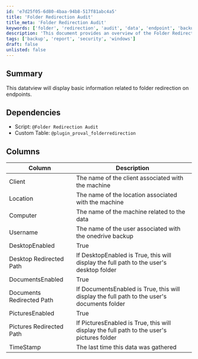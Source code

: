 ```yaml
---
id: 'e7d25f05-6d80-4baa-94b8-517f81abc4a5'
title: 'Folder Redirection Audit'
title_meta: 'Folder Redirection Audit'
keywords: ['folder', 'redirection', 'audit', 'data', 'endpoint', 'backup']
description: 'This document provides an overview of the Folder Redirection Audit, detailing the information displayed related to folder redirection on endpoints, including dependencies, columns, and their descriptions.'
tags: ['backup', 'report', 'security', 'windows']
draft: false
unlisted: false
---
```

## Summary

This datatview will display basic information related to folder redirection on endpoints.

## Dependencies

- Script: `@Folder Redirection Audit`
- Custom Table: `@plugin_proval_folderredirection`

## Columns

| Column                     | Description                                                                                   |
|---------------------------|-----------------------------------------------------------------------------------------------|
| Client                    | The name of the client associated with the machine                                            |
| Location                  | The name of the location associated with the machine                                          |
| Computer                  | The name of the machine related to the data                                                  |
| Username                  | The name of the user associated with the onedrive backup                                     |
| DesktopEnabled             | True|False - Will display if the users "Desktop" folder is being redirected                   |
| Desktop Redirected Path   | If DesktopEnabled is True, this will display the full path to the user's desktop folder      |
| DocumentsEnabled          | True|False - Will display if the users "Documents" folder is being redirected                  |
| Documents Redirected Path | If DocumentsEnabled is True, this will display the full path to the user's documents folder  |
| PicturesEnabled           | True|False - Will display if the users "Pictures" folder is being redirected                   |
| Pictures Redirected Path  | If PicturesEnabled is True, this will display the full path to the user's pictures folder    |
| TimeStamp                 | The last time this data was gathered                                                          |












